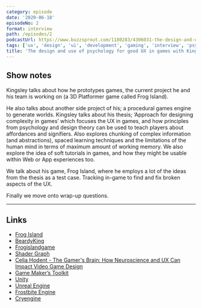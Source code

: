 ```yaml
---
category: episode
date: '2020-06-18'
episodeNo: 2
format: interview
path: /episodes/2
podcastUrl: https://www.buzzsprout.com/1180283/4306031-the-design-and-use-of-psychology-for-good-ux-in-games-with-kingsley-hopking.mp3
tags: ['ux', 'design', 'ui', 'development', 'gaming', 'interview', 'psychology']
title: 'The design and use of psychology for good UX in games with Kingsley Hopking'
---
```


## Show notes

Kingsley talks about how he prototypes games, the current project he and his team is working on (a 3D Platformer game called Frog Island).

He also talks about another side project of his; a procedural games engine to generate worlds.
Kingsley talks about his thesis; ‘Approach for designing complexity in games’ which focuses the UX in games, and how principles from psychology and design theory can be used to teach players about affordances and signifiers. Also explores chunking of complex information (and abstractions), spaced learning techniques and the limitations of the human mind in terms of maximum amount of working memory. We also explore the idea of soft tutorials in games, and how they might be usable within Web or App experiences too.

We talk about his game, Frog Island, where he employs a lot of the ideas from the thesis as a test case. Tracking in-game to find and fix broken aspects of the UX.

Finally we move onto wrap-up questions.

---

## Links

- [Frog Island](https://ojaypopedev.itch.io/frog-island)
- [BeardyKing](https://twitter.com/beardyking)
- [Frogislandgame](https://twitter.com/frogislandgame)
- [Shader Graph](https://unity.com/shader-graph)
- [Celia Hodent - The Gamer's Brain: How Neuroscience and UX Can Impact Video Game Design](https://uitherapy.fm/thegamersmind)
- [Game Maker’s Toolkit](https://twitter.com/gamemakerstk)
- [Unity](https://unity.com/)
- [Unreal Engine](https://www.unrealengine.com/)
- [Frostbite Engine](https://www.ea.com/frostbite)
- [Cryengine](https://www.cryengine.com/)

